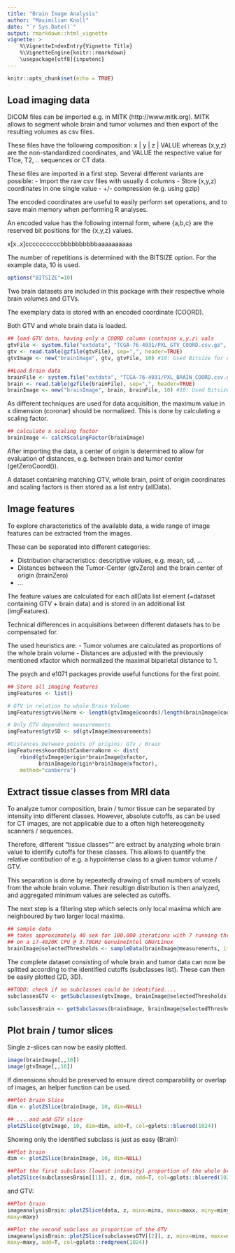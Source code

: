 ```yaml
---
title: "Brain Image Analysis"
author: "Maximilian Knoll"
date: "`r Sys.Date()`"
output: rmarkdown::html_vignette
vignette: >
    %\VignetteIndexEntry{Vignette Title}
    %\VignetteEngine{knitr::rmarkdown}
    \usepackage[utf8]{inputenc} 
---
```


```r
knitr::opts_chunk$set(echo = TRUE)
```

## Load imaging data 

DICOM files can be imported e.g. in MITK (http://www.mitk.org). MITK allows to 
segment whole brain and tumor volumes and then export of the resulting volumes 
as csv files.

These files have the following composition:
x | y | z | VALUE 
whereas (x,y,z) are the non-standardized coordinates, and VALUE the respective
value for T1ce, T2, .. sequences or CT data.

These files are imported in a first step. Several different variants are
possible:
- Import the raw csv files with usually 4 columns
- Store (x,y,z) coordinates in one single value
- +/- compression (e.g. using gzip)

The encoded coordinates are useful to easily perform set operations, and to
save main memory when performing R analyses. 

An encoded value has the following internal form, where {a,b,c} are the reserved 
bit positions for the {x,y,z} values.

x[x..x]ccccccccccbbbbbbbbbbaaaaaaaaaa

The number of repetitions is determined with the BITSIZE option. For the example 
data, 10 is used. 

```r
options("BITSIZE"=10)
```

Two brain datasets are included in this package with their respective 
whole brain volumes and GTVs. 

The exemplary data is stored with an encoded coordinate (COORD). 

Both GTV and whole brain data is loaded.

```r
## load GTV data, having only a COORD column (contains x,y,z) vals
gtvFile <- system.file("extdata", "TCGA-76-4931/PXL_GTV_COORD.csv.gz", package = "imageanalysisBrain")
gtv <- read.table(gzfile(gtvFile), sep=",", header=TRUE)
gtvImage <- new("brainImage", gtv, gtvFile, 10) #10: Used Bitsize for encoding

##Load Brain data
brainFile <- system.file("extdata", "TCGA-76-4931/PXL_BRAIN_COORD.csv.gz", package = "imageanalysisBrain")
brain <- read.table(gzfile(brainFile), sep=",", header=TRUE)
brainImage <- new("brainImage", brain, brainFile, 10) #10: Used Bitsize for encoding
```


As different techniques are used for data acquisition, the maximum value in
x dimension (coronar) should be normalized. This is done by calculating a
scaling factor.

```r
## calculate x scaling factor 
brainImage <- calcXScalingFactor(brainImage)
```


After importing the data, a center of origin is determined to allow for 
evaluation of distances, e.g. between brain and tumor center (getZeroCoord()).


A dataset containing matching GTV, whole brain, point of origin coordinates 
and scaling factors is then stored as a list entry (allData).

## Image features 

To explore characteristics of the available data, a wide range of image 
features can be extracted from the images.

These can be separated into different categories:

- Distribution characteristics: descriptive values, e.g. mean, sd, ...
- Distances between the Tumor-Center (gtvZero) and the brain center
  of origin (brainZero)
- ...

The feature values are calculated for each allData list element (=dataset
containing GTV + brain data) and is stored in an additional list (imgFeatures). 

Technical differences in acquisitions between different datasets has to be 
compensated for. 

The used heuristics are: 
- Tumor volumes are calculated as proportions of the whole brain volume
- Distances are adjusted with the previously mentioned xfactor which
  normalized the maximal biparietal distance to 1.
  
The psych and e1071 packages provide useful functions for the first point.
  
```r
## Store all imaging features
imgFeatures <- list()

# GTV in relation to whole Brain Volume
imgFeatures$gtvVolNorm <- length(gtvImage@coords)/length(brainImage@coords)

# Only GTV dependent measurements
imgFeatures$gtvSD <- sd(gtvImage@measurements)

#Distances between points of origins: GTv / Brain
imgFeatures$koordDistCanberraNorm <- dist(
    rbind(gtvImage@origin*brainImage@xfactor, 
          brainImage@origin*brainImage@xfactor),
    method="canberra")
```


## Extract tissue classes from MRI data

To analyze tumor composition, brain / tumor tissue can be separated 
by intensity into different classes. However, absolute cutoffs,
as can be used for CT images, are not applicable due to a often 
high hetereogeneity scanners / sequences. 

Therefore, different "tissue classes"" are extract by analyzing whole 
brain value to identify cutoffs for these classes.
This allows to quantify the relative contibution of e.g. a hypointense 
class to a given tumor volume / GTV. 

This separation is done by repeatedly drawing of small numbers of voxels
from the whole brain volume. Their resultign distribution is then 
analyzed, and aggregated minimum values are selected as cutoffs. 

The next step is a filtering step which selects only local maxima which 
are neighboured by two larger local maxima.

```r
## sample data 
## takes approximately 40 sek for 100.000 iterations with 7 running threads
## on a i7-4820K CPU @ 3.70GHz GenuineIntel GNU/Linux
brainImage@selectedThresholds <- sampleData(brainImage@measurements, iterat=10000)
```


The complete dataset consisting of whole brain and tumor data can 
now be splitted according to the identified cutoffs (subclasses list).
These can then be easily plotted (2D, 3D).

```r
##TODO: check if no subclasses could be identified....
subclassesGTV <- getSubclasses(gtvImage, brainImage@selectedThresholds)

subclassesBrain <- getSubclasses(brainImage, brainImage@selectedThresholds)
```


## Plot brain / tumor slices

Single z-slices can now be easily plotted.

```r
image(brainImage[,,10])
image(gtvImage[,,10])
```


If dimensions should be preserved to ensure direct comparability 
or overlap of images, an helper function can be used.

```r
##Plot brain Slice
dim <- plotZSlice(brainImage, 10, dim=NULL) 

## ... and add GTV slice 
plotZSlice(gtvImage, 10, dim=dim, add=T, col=gplots::bluered(1024)) 
```


Showing only the identified subclass is just as easy (Brain):

```r
##Plot brain
dim <- plotZSlice(brainImage, 10, dim=NULL) 

##Plot the first subclass (lowest intensity) proportion of the whole brain
plotZSlice(subclassesBrain[[1]], z, dim, add=T, col=gplots::bluered(1024))
```

and GTV:

```r
##Plot brain
imageanalysisBrain::plotZSlice(data, z, minx=minx, maxx=maxx, miny=miny, 
maxy=maxy)

##Plot the second subclass as proportion of the GTV
imageanalysisBrain::plotZSlice(subclassesGTV[[2]], z, minx=minx, maxx=maxx, miny=miny, 
maxy=maxy, add=T, col=gplots::redgreen(1024))
```



